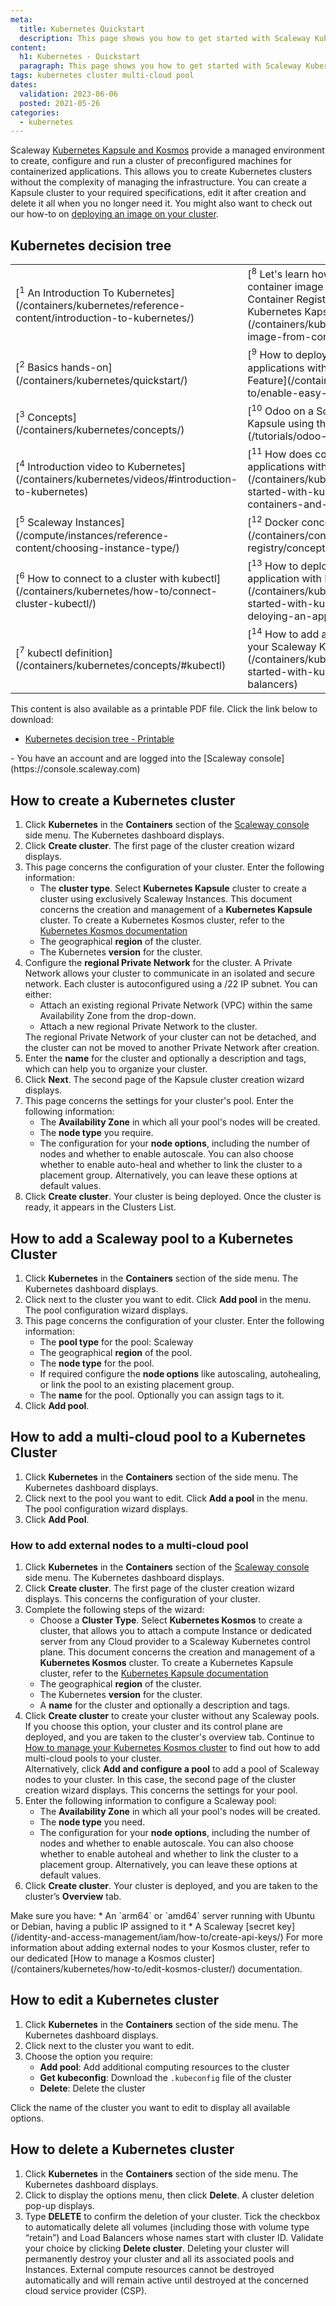 ```yaml
---
meta:
  title: Kubernetes Quickstart
  description: This page shows you how to get started with Scaleway Kubernetes Kapsule and Kosmos.
content:
  h1: Kubernetes - Quickstart
  paragraph: This page shows you how to get started with Scaleway Kubernetes.
tags: kubernetes cluster multi-cloud pool
dates:
  validation: 2023-06-06
  posted: 2021-05-26
categories:
  - kubernetes
---
```


Scaleway [Kubernetes Kapsule and Kosmos](/containers/kubernetes/concepts/#kubernetes) provide a managed environment to create, configure and run a cluster of preconfigured machines for containerized applications. This allows you to create Kubernetes clusters without the complexity of managing the infrastructure. You can create a Kapsule cluster to your required specifications, edit it after creation and delete it all when you no longer need it. You might also want to check out our how-to on [deploying an image on your cluster](/containers/kubernetes/how-to/deploy-image-from-container-registry).

## Kubernetes decision tree

<Lightbox src="DecisionTreeKubernetes-DocumentationWebsite.webp" alt="" size="large" />

<font size="2">
<table>
    <tr>
        <td>[<sup>1</sup> An Introduction To Kubernetes](/containers/kubernetes/reference-content/introduction-to-kubernetes/)</td>
        <td>[<sup>8</sup> Let's learn how to create and push a container image to the Scaleway Container Registry and how to use it on Kubernetes Kapsule](/containers/kubernetes/how-to/deploy-image-from-container-registry/)</td>
    </tr>
    <tr>
        <td>[<sup>2</sup> Basics hands-on](/containers/kubernetes/quickstart/)</td>
        <td>[<sup>9</sup> How to deploy containerized applications with the Easy Deploy Feature](/containers/kubernetes/how-to/enable-easy-deploy/)</td>
    </tr>
    <tr>
        <td>[<sup>3</sup> Concepts](/containers/kubernetes/concepts/)</td>
        <td>[<sup>10</sup> Odoo on a Scaleway Kubernetes Kapsule using the Easy Deploy Feature](/tutorials/odoo-easy-deploy/)</td>
    </tr>
    <tr>
        <td>[<sup>4</sup> Introduction video to Kubernetes](/containers/kubernetes/videos/#introduction-to-kubernetes)</td>
        <td>[<sup>11</sup> How does containerizing tow simple applications with Docker sound](/containers/kubernetes/videos/#getting-started-with-kubernetes:-part-1-containers-and-docker)</td>
    </tr>
    <tr>
        <td>[<sup>5</sup> Scaleway Instances](/compute/instances/reference-content/choosing-instance-type/)</td>
        <td>[<sup>12</sup> Docker concepts](/containers/container-registry/concepts/#docker)</td>
    </tr>
    <tr>
        <td>[<sup>6</sup> How to connect to a cluster with kubectl](/containers/kubernetes/how-to/connect-cluster-kubectl/)</td>
        <td>[<sup>13</sup> How to deploy a containerized application with Kubernetes Kapsule](/containers/kubernetes/videos/#getting-started-with-kubernetes:-part-2-deloying-an-app-with-kapsule)</td>
    </tr>
    <tr>
        <td>[<sup>7</sup> kubectl definition](/containers/kubernetes/concepts/#kubectl)</td>
        <td>[<sup>14</sup> How to add a load balancer service to your Scaleway Kubernetes Kapsule](/containers/kubernetes/videos/#getting-started-with-kubernetes:-part-3-load-balancers)</td>
    </tr>
</table>
</font>

<Message type="tip">
  This content is also available as a printable PDF file. Click the link below to download:

  - [Kubernetes decision tree - Printable](decision-tree-kubernetes.pdf)
</Message>

<Macro id="iam-requirements" />

<Message type="requirement">
  - You have an account and are logged into the [Scaleway console](https://console.scaleway.com)
</Message>

## How to create a Kubernetes cluster

1. Click **Kubernetes** in the **Containers** section of the [Scaleway console](https://console.scaleway.com/) side menu. The Kubernetes dashboard displays.
2. Click **Create cluster**. The first page of the cluster creation wizard displays.
3. This page concerns the configuration of your cluster. Enter the following information:
    * The **cluster type**. Select **Kubernetes Kapsule** cluster to create a cluster using exclusively Scaleway Instances.
      <Message type="note">
        This document concerns the creation and management of a **Kubernetes Kapsule** cluster. To create a Kubernetes Kosmos cluster, refer to the [Kubernetes Kosmos documentation](/containers/kubernetes/how-to/create-kosmos-cluster/)
      </Message>
    * The geographical **region** of the cluster.
    * The Kubernetes **version** for the cluster.
4. Configure the **regional Private Network** for the cluster. A Private Network allows your cluster to communicate in an isolated and secure network. Each cluster is autoconfigured using a /22 IP subnet.
   You can either:
    * Attach an existing regional Private Network (VPC) within the same Availability Zone from the drop-down.
    * Attach a new regional Private Network to the cluster.
    <Message type="important">
      The regional Private Network of your cluster can not be detached, and the cluster can not be moved to another Private Network after creation.
    </Message>
5. Enter the **name** for the cluster and optionally a description and tags, which can help you to organize your cluster.
6. Click **Next**. The second page of the Kapsule cluster creation wizard displays.
7. This page concerns the settings for your cluster's pool. Enter the following information:
    * The **Availability Zone** in which all your pool's nodes will be created.
    * The **node type** you require.
    * The configuration for your **node options**, including the number of nodes and whether to enable autoscale. You can also choose whether to enable auto-heal and whether to link the cluster to a placement group. Alternatively, you can leave these options at default values.
8. Click **Create cluster**. Your cluster is being deployed. Once the cluster is ready, it appears in the Clusters List.

## How to add a Scaleway pool to a Kubernetes Cluster

1. Click **Kubernetes** in the **Containers** section of the side menu. The Kubernetes dashboard displays.
2. Click <Icon name="more" /> next to the cluster you want to edit. Click **Add pool** in the menu. The pool configuration wizard displays.
3. This page concerns the configuration of your cluster. Enter the following information:
    - The **pool type** for the pool: Scaleway
    - The geographical **region** of the pool.
    - The **node type** for the pool.
    - If required configure the **node options** like autoscaling, autohealing, or link the pool to an existing placement group.
    - The **name** for the pool. Optionally you can assign tags to it.
4. Click **Add pool**.

## How to add a multi-cloud pool to a Kubernetes Cluster

1. Click **Kubernetes** in the **Containers** section of the side menu. The Kubernetes dashboard displays.
2. Click <Icon name="more" /> next to the pool you want to edit. Click **Add a pool** in the menu. The pool configuration wizard displays. 
3. Click **Add Pool**.

### How to add external nodes to a multi-cloud pool

1. Click **Kubernetes** in the **Containers** section of the [Scaleway console](https://console.scaleway.com) side menu. The Kubernetes dashboard displays.
2. Click **Create cluster**. The first page of the cluster creation wizard displays. This concerns the configuration of your cluster.
3. Complete the following steps of the wizard:
    * Choose a **Cluster Type**. Select **Kubernetes Kosmos** to create a cluster, that allows you to attach a compute Instance or dedicated server from any Cloud provider to a Scaleway Kubernetes control plane.
      <Message type="note">
        This document concerns the creation and management of a **Kubernetes Kosmos** cluster. To create a Kubernetes Kapsule cluster, refer to the [Kubernetes Kapsule documentation](/containers/kubernetes/how-to/create-cluster/)
      </Message>
    * The geographical **region** of the cluster.
    * The Kubernetes **version** for the cluster.
    * A **name** for the cluster and optionally a description and tags.
4. Click **Create cluster** to create your cluster without any Scaleway pools.
   If you choose this option, your cluster and its control plane are deployed, and you are taken to the cluster's overview tab. Continue to [How to manage your Kubernetes Kosmos cluster](/containers/kubernetes/how-to/edit-kosmos-cluster) to find out how to add multi-cloud pools to your cluster.  
   Alternatively, click **Add and configure a pool** to add a pool of Scaleway nodes to your cluster.  In this case, the second page of the cluster creation wizard displays. This concerns the settings for your pool. 
5. Enter the following information to configure a Scaleway pool:
    * The **Availability Zone** in which all your pool's nodes will be created.
    * The **node type** you need.
    * The configuration for your **node options**, including the number of nodes and whether to enable autoscale. You can also choose whether to enable autoheal and whether to link the cluster to a placement group. Alternatively, you can leave these options at default values.
6. Click **Create cluster**. Your cluster is deployed, and you are taken to the cluster’s **Overview** tab.
  <Message type="important">
    Make sure you have:
    * An `arm64` or `amd64` server running with Ubuntu or Debian, having a public IP assigned to it
    * A Scaleway [secret key](/identity-and-access-management/iam/how-to/create-api-keys/)
  </Message>
  <Message type="tip">
    For more information about adding external nodes to your Kosmos cluster, refer to our dedicated [How to manage a Kosmos cluster](/containers/kubernetes/how-to/edit-kosmos-cluster/) documentation.
  </Message>

## How to edit a Kubernetes cluster

1. Click **Kubernetes** in the **Containers** section of the side menu. The Kubernetes dashboard displays.
2. Click <Icon name="more" /> next to the cluster you want to edit.
3. Choose the option you require:
    * **Add pool**: Add additional computing resources to the cluster
    * **Get kubeconfig**: Download the `.kubeconfig` file of the cluster
    * **Delete**: Delete the cluster

<Message type="tip">
  Click the name of the cluster you want to edit to display all available options.
</Message>

## How to delete a Kubernetes cluster

1. Click **Kubernetes** in the **Containers** section of the side menu. The Kubernetes dashboard displays.
2. Click <Icon name="more" /> to display the options menu, then click **Delete**. A cluster deletion pop-up displays. 
3. Type **DELETE** to confirm the deletion of your cluster. Tick the checkbox to automatically delete all volumes (including those with volume type “retain”) and Load Balancers whose names start with cluster ID. Validate your choice by clicking **Delete cluster**. 
    <Message type="important">
      Deleting your cluster will permanently destroy your cluster and all its associated pools and Instances. External compute resources cannot be destroyed automatically and will remain active until destroyed at the concerned cloud service provider (CSP).
    </Message>
